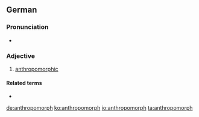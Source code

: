 ==German==

===Pronunciation===
* {{IPA|/antʀopoˈmɔʁf/|lang=}}

===Adjective===
{{head|de|adjective}}

# [[anthropomorphic]]

====Related terms====
* {{l/de|Anthropomorphismus}}

[[de:anthropomorph]]
[[ko:anthropomorph]]
[[io:anthropomorph]]
[[ta:anthropomorph]]